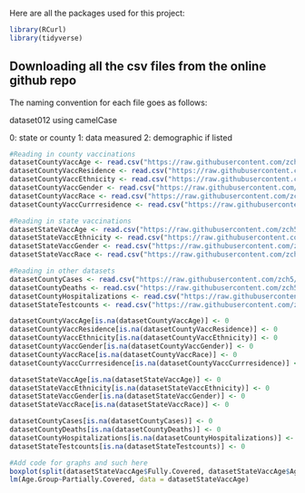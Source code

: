 Here are all the packages used for this project:
```{r}
library(RCurl)
library(tidyverse)
```


## Downloading all the csv files from the online github repo

The naming convention for each file goes as follows:

dataset012 using camelCase

0: state or county
1: data measured
2: demographic if listed

```{r}
#Reading in county vaccinations
datasetCountyVaccAge <- read.csv("https://raw.githubusercontent.com/zch5/INFSCI0310-FinalProject/main/Datasets/County%20Vaccinations/COVID-19_Vaccinations_by_Age_Group_Current_County_Health.csv")
datasetCountyVaccResidence <- read.csv("https://raw.githubusercontent.com/zch5/INFSCI0310-FinalProject/main/Datasets/County%20Vaccinations/COVID-19_Vaccinations_by_Day_by_County_of_Residence_Current_Health.csv")
datasetCountyVaccEthnicity <- read.csv("https://raw.githubusercontent.com/zch5/INFSCI0310-FinalProject/main/Datasets/County%20Vaccinations/COVID-19_Vaccinations_by_Ethnicity_Current_County_Health.csv")
datasetCountyVaccGender <- read.csv("https://raw.githubusercontent.com/zch5/INFSCI0310-FinalProject/main/Datasets/County%20Vaccinations/COVID-19_Vaccinations_by_Gender_Current_County_Health.csv")
datasetCountyVaccRace <- read.csv("https://raw.githubusercontent.com/zch5/INFSCI0310-FinalProject/main/Datasets/County%20Vaccinations/COVID-19_Vaccinations_by_Race_Current_County_Health.csv")
datasetCountyVaccCurrresidence <- read.csv("https://raw.githubusercontent.com/zch5/INFSCI0310-FinalProject/main/Datasets/County%20Vaccinations/COVID-19_Vaccinations_by_Residence_Current_County_Health.csv")

#Reading in state vaccinations
datasetStateVaccAge <- read.csv("https://raw.githubusercontent.com/zch5/INFSCI0310-FinalProject/main/Datasets/PA%20Vaccinations/COVID-19_Vaccinations_by_Age_Group_Current_Statewide_Health.csv")
datasetStateVaccEthnicity <- read.csv("https://raw.githubusercontent.com/zch5/INFSCI0310-FinalProject/main/Datasets/PA%20Vaccinations/COVID-19_Vaccinations_by_Ethnicity_Current_Statewide_Health.csv")
datasetStateVaccGender <- read.csv("https://raw.githubusercontent.com/zch5/INFSCI0310-FinalProject/main/Datasets/PA%20Vaccinations/COVID-19_Vaccinations_by_Gender_Current_Statewide_Health.csv")
datasetStateVaccRace <- read.csv("https://raw.githubusercontent.com/zch5/INFSCI0310-FinalProject/main/Datasets/PA%20Vaccinations/COVID-19_Vaccinations_by_Race_Current_Statewide_Health.csv")

#Reading in other datasets
datasetCountyCases <- read.csv("https://raw.githubusercontent.com/zch5/INFSCI0310-FinalProject/main/Datasets/COVID-19_Aggregate_Cases_Current_Daily_County_Health.csv")
datasetCountyDeaths <- read.csv("https://raw.githubusercontent.com/zch5/INFSCI0310-FinalProject/main/Datasets/COVID-19_Aggregate_Death_Data_Current_Daily_County_Health.csv")
datasetCountyHospitalizations <- read.csv("https://raw.githubusercontent.com/zch5/INFSCI0310-FinalProject/main/Datasets/COVID-19_Aggregate_Hospitalizations_Current_Daily_County_Health.csv")
datasetStateTestcounts <- read.csv("https://raw.githubusercontent.com/zch5/INFSCI0310-FinalProject/main/Datasets/COVID-19_PCR_Test_Counts_March_2020_-_Current_Statewide_Health.csv")
```
```{r}
datasetCountyVaccAge[is.na(datasetCountyVaccAge)] <- 0
datasetCountyVaccResidence[is.na(datasetCountyVaccResidence)] <- 0
datasetCountyVaccEthnicity[is.na(datasetCountyVaccEthnicity)] <- 0
datasetCountyVaccGender[is.na(datasetCountyVaccGender)] <- 0
datasetCountyVaccRace[is.na(datasetCountyVaccRace)] <- 0
datasetCountyVaccCurrresidence[is.na(datasetCountyVaccCurrresidence)] <- 0

datasetStateVaccAge[is.na(datasetStateVaccAge)] <- 0
datasetStateVaccEthnicity[is.na(datasetStateVaccEthnicity)] <- 0
datasetStateVaccGender[is.na(datasetStateVaccGender)] <- 0
datasetStateVaccRace[is.na(datasetStateVaccRace)] <- 0

datasetCountyCases[is.na(datasetCountyCases)] <- 0
datasetCountyDeaths[is.na(datasetCountyDeaths)] <- 0
datasetCountyHospitalizations[is.na(datasetCountyHospitalizations)] <- 0
datasetStateTestcounts[is.na(datasetStateTestcounts)] <- 0
```

```{r}
#Add code for graphs and such here
boxplot(split(datasetStateVaccAge$Fully.Covered, datasetStateVaccAge$Age.Group), main='Title')
lm(Age.Group~Partially.Covered, data = datasetStateVaccAge)
```


